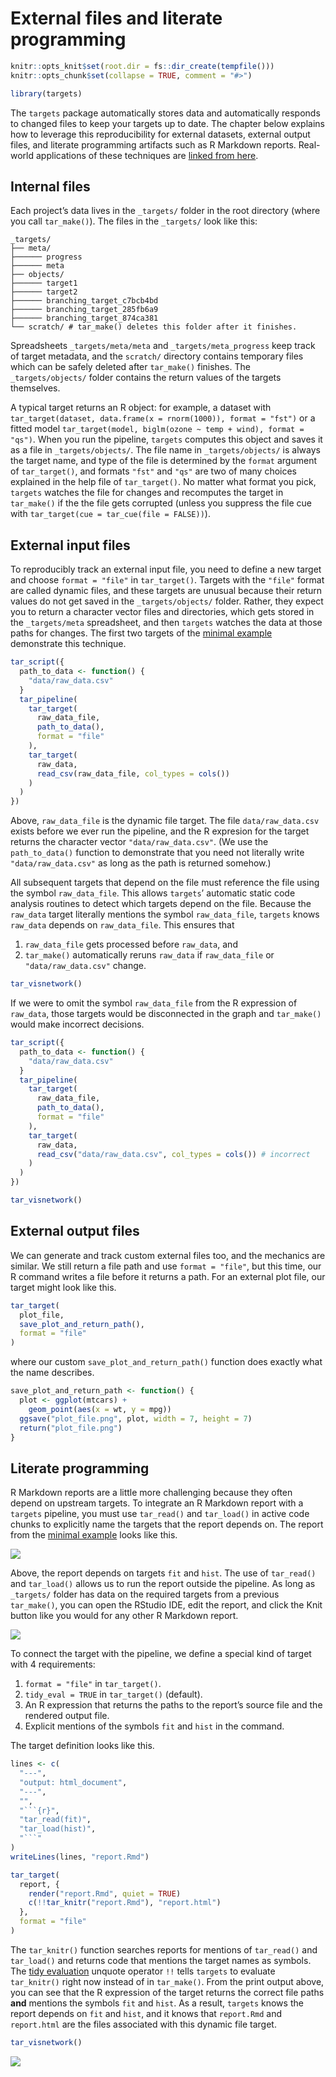 # External files and literate programming {#files}

```r
knitr::opts_knit$set(root.dir = fs::dir_create(tempfile()))
knitr::opts_chunk$set(collapse = TRUE, comment = "#>")
```

```r
library(targets)
```

The `targets` package automatically stores data and automatically responds to changed files to keep your targets up to date. The chapter below explains how to leverage this reproducibility for external datasets, external output files, and literate programming artifacts such as R Markdown reports. Real-world applications of these techniques are [linked from here](https://wlandau.github.io/targets/index.html#examples).

## Internal files

Each project's data lives in the `_targets/` folder in the root directory (where you call `tar_make()`). The files in the `_targets/` look like this:

```
_targets/
├── meta/
├────── progress
├────── meta
├── objects/
├────── target1 
├────── target2
├────── branching_target_c7bcb4bd
├────── branching_target_285fb6a9
├────── branching_target_874ca381
└── scratch/ # tar_make() deletes this folder after it finishes.
```

Spreadsheets `_targets/meta/meta` and `_targets/meta_progress` keep track of target metadata, and the `scratch/` directory contains temporary files which can be safely deleted after `tar_make()` finishes. The `_targets/objects/` folder contains the return values of the targets themselves.

A typical target returns an R object: for example, a dataset with `tar_target(dataset, data.frame(x = rnorm(1000)), format = "fst")` or a fitted model `tar_target(model, biglm(ozone ~ temp + wind), format = "qs")`. When you run the pipeline, `targets` computes this object and saves it as a file in `_targets/objects/`. The file name in `_targets/objects/` is always the target name, and type of the file is determined by the `format` argument of `tar_target()`, and formats `"fst"` and `"qs"` are two of many choices explained in the help file of `tar_target()`. No matter what format you pick, `targets` watches the file for changes and recomputes the target in `tar_make()` if the the file gets corrupted (unless you suppress the file cue with `tar_target(cue = tar_cue(file = FALSE))`).

## External input files

To reproducibly track an external input file, you need to define a new target and choose `format = "file"` in `tar_target()`. Targets with the `"file"` format are called dynamic files, and these targets are unusual because their return values do not get saved in the `_targets/objects/` folder. Rather, they expect you to return a character vector files and directories, which gets stored in the `_targets/meta` spreadsheet, and then `targets` watches the data at those paths for changes. The first two targets of the [minimal example](https://github.com/wlandau/targets-minimal) demonstrate this technique.

```r
tar_script({
  path_to_data <- function() {
    "data/raw_data.csv"
  }
  tar_pipeline(
    tar_target(
      raw_data_file,
      path_to_data(),
      format = "file"
    ),
    tar_target(
      raw_data,
      read_csv(raw_data_file, col_types = cols())
    )
  )
})
```

Above, `raw_data_file` is the dynamic file target. The file `data/raw_data.csv` exists before we ever run the pipeline, and the R expresion for the target returns the character vector `"data/raw_data.csv"`. (We use the `path_to_data()` function to demonstrate that you need not literally write `"data/raw_data.csv"` as long as the path is returned somehow.)

All subsequent targets that depend on the file must reference the file using the symbol `raw_data_file`. This allows `targets`' automatic static code analysis routines to detect which targets depend on the file. Because the `raw_data` target literally mentions the symbol `raw_data_file`, `targets` knows `raw_data` depends on `raw_data_file`. This ensures that

1. `raw_data_file` gets processed  before `raw_data`, and
1. `tar_make()` automatically reruns `raw_data` if `raw_data_file` or `"data/raw_data.csv"` change.

```r
tar_visnetwork()
```

If we were to omit the symbol `raw_data_file` from the R expression of `raw_data`, those targets would be disconnected in the graph and `tar_make()` would make incorrect decisions.

```r
tar_script({
  path_to_data <- function() {
    "data/raw_data.csv"
  }
  tar_pipeline(
    tar_target(
      raw_data_file,
      path_to_data(),
      format = "file"
    ),
    tar_target(
      raw_data,
      read_csv("data/raw_data.csv", col_types = cols()) # incorrect
    )
  )
})
```

```r
tar_visnetwork()
```

## External output files

We can generate and track custom external files too, and the mechanics are similar. We still return a file path and use `format = "file"`, but this time, our R command writes a file before it returns a path. For an external plot file, our target might look like this.

```r
tar_target(
  plot_file,
  save_plot_and_return_path(),
  format = "file"
)
```

where our custom `save_plot_and_return_path()` function does exactly what the name describes.

```r
save_plot_and_return_path <- function() {
  plot <- ggplot(mtcars) +
    geom_point(aes(x = wt, y = mpg))
  ggsave("plot_file.png", plot, width = 7, height = 7)
  return("plot_file.png")
}
```

## Literate programming

R Markdown reports are a little more challenging because they often depend on upstream targets. To integrate an R Markdown report with a `targets` pipeline, you must use `tar_read()` and `tar_load()` in active code chunks to explicitly name the targets that the report depends on. The report from the [minimal example](https://github.com/wlandau/targets-minimal) looks like this.

![](./images/knitr-source.png)

Above, the report depends on targets `fit` and `hist`. The use of `tar_read()` and `tar_load()` allows us to run the report outside the pipeline. As long as `_targets/` folder has data on the required targets from a previous `tar_make()`, you can open the RStudio IDE, edit the report, and click the Knit button like you would for any other R Markdown report.

![](./images/knitr-ide.png)

To connect the target with the pipeline, we define a special kind of target with 4 requirements:

1. `format = "file"` in `tar_target()`.
1. `tidy_eval = TRUE` in `tar_target()` (default).
1. An R expression that returns the paths to the report's source file and the rendered output file.
1. Explicit mentions of the symbols `fit` and `hist` in the command.

The target definition looks like this.

```r
lines <- c(
  "---",
  "output: html_document",
  "---",
  "",
  "```{r}",
  "tar_read(fit)",
  "tar_load(hist)",
  "```"
)
writeLines(lines, "report.Rmd")
```

```r
tar_target(
  report, {
    render("report.Rmd", quiet = TRUE)
    c(!!tar_knitr("report.Rmd"), "report.html")
  },
  format = "file"
)
```

The `tar_knitr()` function searches reports for mentions of `tar_read()` and `tar_load()` and returns code that mentions the target names as symbols. The [tidy evaluation](https://adv-r.hadley.nz/quasiquotation.html) unquote operator `!!` tells `targets` to evaluate `tar_knitr()` right now instead of in `tar_make()`. From the print output above, you can see that the R expression of the target returns the correct file paths **and** mentions the symbols `fit` and `hist`. As a result, `targets` knows the report depends on `fit` and `hist`, and it knows that `report.Rmd` and `report.html` are the files associated with this dynamic file target.

```r
tar_visnetwork()
```

![](./images/knitr-graph.png)
